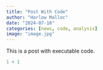 ```yaml
---
title: "Post With Code"
author: "Harlow Malloc"
date: "2024-07-18"
categories: [news, code, analysis]
image: "image.jpg"
---
```


This is a post with executable code.

```r
1 + 1
```
